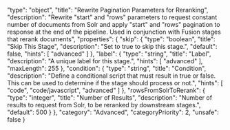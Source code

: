   "type": "object",
  "title": "Rewrite Pagination Parameters for Reranking",
  "description": "Rewrite \"start\" and \"rows\" parameters to request constant number of documents from Solr and apply \"start\" and \"rows\" pagination to response at the end of the pipeline. Used in conjunction with Fusion stages that rerank documents",
  "properties": {
    "skip": {
      "type": "boolean",
      "title": "Skip This Stage",
      "description": "Set to true to skip this stage.",
      "default": false,
      "hints": [
        "advanced"
      ]
    },
    "label": {
      "type": "string",
      "title": "Label",
      "description": "A unique label for this stage.",
      "hints": [
        "advanced"
      ],
      "maxLength": 255
    },
    "condition": {
      "type": "string",
      "title": "Condition",
      "description": "Define a conditional script that must result in true or false. This can be used to determine if the stage should process or not.",
      "hints": [
        "code",
        "code/javascript",
        "advanced"
      ]
    },
    "rowsFromSolrToRerank": {
      "type": "integer",
      "title": "Number of Results",
      "description": "Number of results to request from Solr, to be reranked by downstream stages.",
      "default": 500
    }
  },
  "category": "Advanced",
  "categoryPriority": 2,
  "unsafe": false
}
